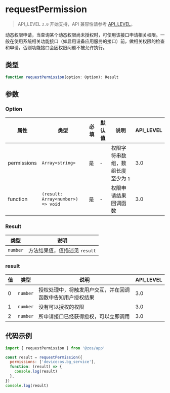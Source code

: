 # requestPermission

> API_LEVEL `3.0` 开始支持，API 兼容性请参考 [API_LEVEL](../../../../guides/framework/device/compatibility.md)。

动态权限申请，当查询某个动态权限尚未授权时，可使用该接口申请相关权限。一般在使用系统相关功能接口（如启用设备应用服务的接口）前，做相关权限的检查和申请，否则功能接口会因权限问题不被允许执行。

## 类型

```ts
function requestPermission(option: Option): Result
```

## 参数

### Option

| 属性        | 类型                                                     | 必填 | 默认值 | 说明                               | API_LEVEL |
| ----------- | -------------------------------------------------------- | ---- | ------ | ---------------------------------- | --------- |
| permissions | <code>Array&#60;string&#62;</code>                       | 是   | -      | 权限字符串数组，数组长度至少为 `1` | 3.0       |
| function    | <code>(result: Array&#60;number&#62;) =&#62; void</code> | 是   | -      | 权限申请结果回调函数               | 3.0       |

### Result

| 类型                | 说明                          |
| ------------------- | ----------------------------- |
| <code>number</code> | 方法结果值，值描述见 `result` |

### result

| 值  | 类型                | 说明                                                       | API_LEVEL |
| --- | ------------------- | ---------------------------------------------------------- | --------- |
| 0   | <code>number</code> | 授权处理中，将触发用户交互，并在回调函数中告知用户授权结果 | 3.0       |
| 1   | <code>number</code> | 没有可以授权的权限                                         | 3.0       |
| 2   | <code>number</code> | 所申请接口已经获得授权，可以立即调用                       | 3.0       |

## 代码示例

```js
import { requestPermission } from '@zos/app'

const result = requestPermission({
  permissions: ['device:os.bg_service'],
  function: (result) => {
    console.log(result)
  },
})
console.log(result)
```
